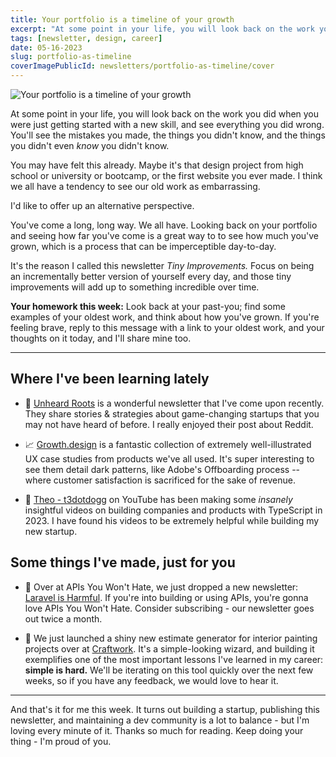 ```yaml
---
title: Your portfolio is a timeline of your growth
excerpt: "At some point in your life, you will look back on the work you did when you were just getting started with a new skill, and see everything you did wrong. Let's talk about how to channel that feeling for good"
tags: [newsletter, design, career]
date: 05-16-2023
slug: portfolio-as-timeline
coverImagePublicId: newsletters/portfolio-as-timeline/cover
---
```


<Image
  publicId="newsletters/portfolio-as-timeline/cover"
  alt="Your portfolio is a timeline of your growth"
/>

At some point in your life, you will look back on the work you did when you were just getting started with a new skill, and see everything you did wrong. You'll see the mistakes you made, the things you didn't know, and the things you didn't even _know_ you didn't know.

You may have felt this already. Maybe it's that design project from high school or university or bootcamp, or the first website you ever made. I think we all have a tendency to see our old work as embarrassing.

I'd like to offer up an alternative perspective.

You've come a long, long way. We all have. Looking back on your portfolio and seeing how far you've come is a great way to to see how much you've grown, which is a process that can be imperceptible day-to-day.

It's the reason I called this newsletter _Tiny Improvements._ Focus on being an incrementally better version of yourself every day, and those tiny improvements will add up to something incredible over time.

**Your homework this week:** Look back at your past-you; find some examples of your oldest work, and think about how you've grown. If you're feeling brave, reply to this message with a link to your oldest work, and your thoughts on it today, and I'll share mine too.

---

## Where I've been learning lately

- 🌳 [Unheard Roots](https://unheardroots.com/) is a wonderful newsletter that I've come upon recently. They share stories & strategies about game-changing startups that you may not have heard of before. I really enjoyed their post about Reddit.

- 📈 [Growth.design](https://growth.design/) is a fantastic collection of extremely well-illustrated UX case studies from products we've all used. It's super interesting to see them detail dark patterns, like Adobe's Offboarding process -- where customer satisfaction is sacrificed for the sake of revenue.

- 📼 [Theo - t3dotdogg](https://www.youtube.com/@t3dotgg) on YouTube has been making some _insanely_ insightful videos on building companies and products with TypeScript in 2023. I have found his videos to be extremely helpful while building my new startup.

## Some things I've made, just for you

- 👾 Over at APIs You Won't Hate, we just dropped a new newsletter: [Laravel is Harmful](https://apisyouwonthate.com/newsletter/larvel-is-harmful/). If you're into building or using APIs, you're gonna love APIs You Won't Hate. Consider subscribing - our newsletter goes out twice a month.

- 🎨 We just launched a shiny new estimate generator for interior painting projects over at [Craftwork](https://craftwork.com/estimate). It's a simple-looking wizard, and building it exemplifies one of the most important lessons I've learned in my career: **simple is hard.** We'll be iterating on this tool quickly over the next few weeks, so if you have any feedback, we would love to hear it.

---

And that's it for me this week. It turns out building a startup, publishing this newsletter, and maintaining a dev community is a lot to balance - but I'm loving every minute of it. Thanks so much for reading. Keep doing your thing - I'm proud of you.
